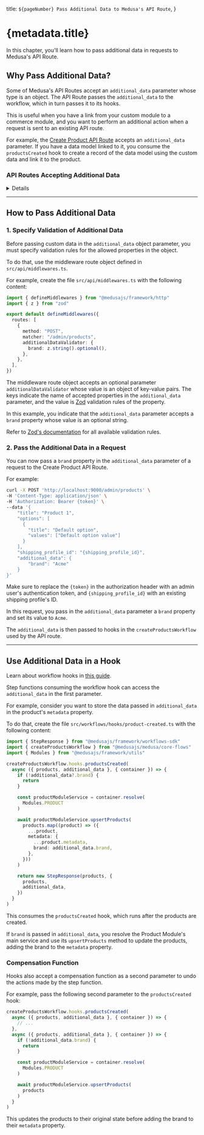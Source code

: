 
  title: `${pageNumber} Pass Additional Data to Medusa's API Route`,
}

# {metadata.title}

In this chapter, you'll learn how to pass additional data in requests to Medusa's API Route.

## Why Pass Additional Data?

Some of Medusa's API Routes accept an `additional_data` parameter whose type is an object. The API Route passes the `additional_data` to the workflow, which in turn passes it to its hooks.

This is useful when you have a link from your custom module to a commerce module, and you want to perform an additional action when a request is sent to an existing API route.

For example, the [Create Product API Route](!api!/admin#products_postproducts) accepts an `additional_data` parameter. If you have a data model linked to it, you consume the `productsCreated` hook to create a record of the data model using the custom data and link it to the product.

### API Routes Accepting Additional Data

<Details summaryContent="API Routes List">

- Campaigns
    - [Create Campaign](!api!/admin#campaigns_postcampaigns)
    - [Update Campaign](!api!/admin#campaigns_postcampaignsid)
- Cart
    - [Create Cart](!api!/store#carts_postcarts)
    - [Update Cart](!api!/store#carts_postcartsid)
- Collections
    - [Create Collection](https://docs.medusajs.com/api/admin#collections_postcollections)
    - [Update Collection](https://docs.medusajs.com/api/admin#collections_postcollectionsid)
- Customers
    - [Create Customer](!api!/admin#customers_postcustomers)
    - [Update Customer](!api!/admin#customers_postcustomersid)
    - [Create Address](!api!/admin#customers_postcustomersidaddresses)
    - [Update Address](!api!/admin#customers_postcustomersidaddressesaddress_id)
- Draft Orders
    - [Create Draft Order](!api!/admin#draft-orders_postdraftorders)
- Orders
    - [Complete Orders](!api!/admin#orders_postordersidcomplete)
    - [Cancel Order's Fulfillment](!api!/admin#orders_postordersidfulfillmentsfulfillment_idcancel)
    - [Create Shipment](!api!/admin#orders_postordersidfulfillmentsfulfillment_idshipments)
    - [Create Fulfillment](!api!/admin#orders_postordersidfulfillments)
- Products
    - [Create Product](!api!/admin#products_postproducts)
    - [Update Product](!api!/admin#products_postproductsid)
    - [Create Product Variant](!api!/admin#products_postproductsidvariants)
    - [Update Product Variant](!api!/admin#products_postproductsidvariantsvariant_id)
    - [Create Product Option](!api!/admin#products_postproductsidoptions)
    - [Update Product Option](!api!/admin#products_postproductsidoptionsoption_id)
- Product Tags
    - [Create Product Tag](https://docs.medusajs.com/api/admin#product-tags_postproducttags)
    - [Update Product Tag](https://docs.medusajs.com/api/admin#product-tags_postproducttagsid)
- Product Types
    - [Create Product Type](https://docs.medusajs.com/api/admin#product-types_postproducttypes)
    - [Update Product Type](https://docs.medusajs.com/api/admin#product-types_postproducttypesid)
- Promotions
    - [Create Promotion](!api!/admin#promotions_postpromotions)
    - [Update Promotion](!api!/admin#promotions_postpromotionsid)

</Details>

---

## How to Pass Additional Data

### 1. Specify Validation of Additional Data

Before passing custom data in the `additional_data` object parameter, you must specify validation rules for the allowed properties in the object.

To do that, use the middleware route object defined in `src/api/middlewares.ts`.

For example, create the file `src/api/middlewares.ts` with the following content:

```ts title="src/api/middlewares.ts"
import { defineMiddlewares } from "@medusajs/framework/http"
import { z } from "zod"

export default defineMiddlewares({
  routes: [
    {
      method: "POST",
      matcher: "/admin/products",
      additionalDataValidator: {
        brand: z.string().optional(),
      },
    },
  ],
})
```

The middleware route object accepts an optional parameter `additionalDataValidator` whose value is an object of key-value pairs. The keys indicate the name of accepted properties in the `additional_data` parameter, and the value is [Zod](https://zod.dev/) validation rules of the property.

In this example, you indicate that the `additional_data` parameter accepts a `brand` property whose value is an optional string.

<Note>

Refer to [Zod's documentation](https://zod.dev) for all available validation rules.

</Note>

### 2. Pass the Additional Data in a Request

You can now pass a `brand` property in the `additional_data` parameter of a request to the Create Product API Route.

For example:

```bash
curl -X POST 'http://localhost:9000/admin/products' \
-H 'Content-Type: application/json' \
-H 'Authorization: Bearer {token}' \
--data '{
    "title": "Product 1",
    "options": [
      {
        "title": "Default option",
        "values": ["Default option value"]
      }
    ],
    "shipping_profile_id": "{shipping_profile_id}",
    "additional_data": {
        "brand": "Acme"
    }
}'
```

<Note title="Tip">

Make sure to replace the `{token}` in the authorization header with an admin user's authentication token, and `{shipping_profile_id}` with an existing shipping profile's ID.

</Note>

In this request, you pass in the `additional_data` parameter a `brand` property and set its value to `Acme`.

The `additional_data` is then passed to hooks in the `createProductsWorkflow` used by the API route.

---

## Use Additional Data in a Hook

<Note>

Learn about workflow hooks in [this guide](../../../fundamentals/workflows/workflow-hooks/page.mdx).

</Note>

Step functions consuming the workflow hook can access the `additional_data` in the first parameter.

For example, consider you want to store the data passed in `additional_data` in the product's `metadata` property.

To do that, create the file `src/workflows/hooks/product-created.ts` with the following content:

```ts title="src/workflows/hooks/product-created.ts"
import { StepResponse } from "@medusajs/framework/workflows-sdk"
import { createProductsWorkflow } from "@medusajs/medusa/core-flows"
import { Modules } from "@medusajs/framework/utils"

createProductsWorkflow.hooks.productsCreated(
  async ({ products, additional_data }, { container }) => {
    if (!additional_data?.brand) {
      return
    }

    const productModuleService = container.resolve(
      Modules.PRODUCT
    )

    await productModuleService.upsertProducts(
      products.map((product) => ({
        ...product,
        metadata: {
          ...product.metadata,
          brand: additional_data.brand,
        },
      }))
    )

    return new StepResponse(products, {
      products,
      additional_data,
    })
  }
)
```

This consumes the `productsCreated` hook, which runs after the products are created.

If `brand` is passed in `additional_data`, you resolve the Product Module's main service and use its `upsertProducts` method to update the products, adding the brand to the `metadata` property.

### Compensation Function

Hooks also accept a compensation function as a second parameter to undo the actions made by the step function.

For example, pass the following second parameter to the `productsCreated` hook:

```ts title="src/workflows/hooks/product-created.ts"
createProductsWorkflow.hooks.productsCreated(
  async ({ products, additional_data }, { container }) => {
    // ...
  },
  async ({ products, additional_data }, { container }) => {
    if (!additional_data.brand) {
      return
    }

    const productModuleService = container.resolve(
      Modules.PRODUCT
    )

    await productModuleService.upsertProducts(
      products
    )
  }
)
```

This updates the products to their original state before adding the brand to their `metadata` property.
